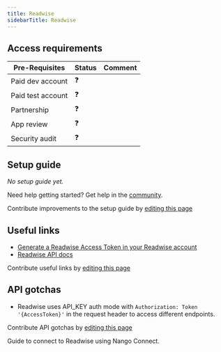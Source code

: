 ```yaml
---
title: Readwise
sidebarTitle: Readwise
---
```



<Overview />
<PreBuiltTooling />
<PreBuiltUseCases />

## Access requirements
| Pre-Requisites | Status | Comment|
| - | - | - |
| Paid dev account | ❓ |  |
| Paid test account | ❓ |  |
| Partnership | ❓ | |
| App review | ❓ |  |
| Security audit | ❓ | |


## Setup guide

_No setup guide yet._

<Tip>Need help getting started? Get help in the [community](https://nango.dev/slack).</Tip>

<Note>Contribute improvements to the setup guide by [editing this page](https://github.com/nangohq/nango/tree/master/docs/integrations/all/readwise.mdx)</Note>


## Useful links

-   [Generate a Readwise Access Token in your Readwise account](https://readwise.io/access_token)
-   [Readwise API docs](https://readwise.io/api_deets)

<Note>Contribute useful links by [editing this page](https://github.com/nangohq/nango/tree/master/docs/integrations/all/readwise.mdx)</Note>

## API gotchas

- Readwise uses API_KEY auth mode with `Authorization: Token '{AccessToken}'` in the request header to access different endpoints.

<Note>Contribute API gotchas by [editing this page](https://github.com/nangohq/nango/tree/master/docs/integrations/all/readwise.mdx)</Note>

<Card title="Connect to Readwise" icon="link" href="/integrations/all/readwise/connect" horizontal>
  Guide to connect to Readwise using Nango Connect.
</Card>
